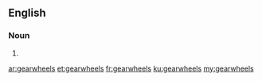 ==English==

===Noun===
{{head|en|noun plural form}}

# {{plural of|gearwheel|lang=en}}

[[ar:gearwheels]]
[[et:gearwheels]]
[[fr:gearwheels]]
[[ku:gearwheels]]
[[my:gearwheels]]